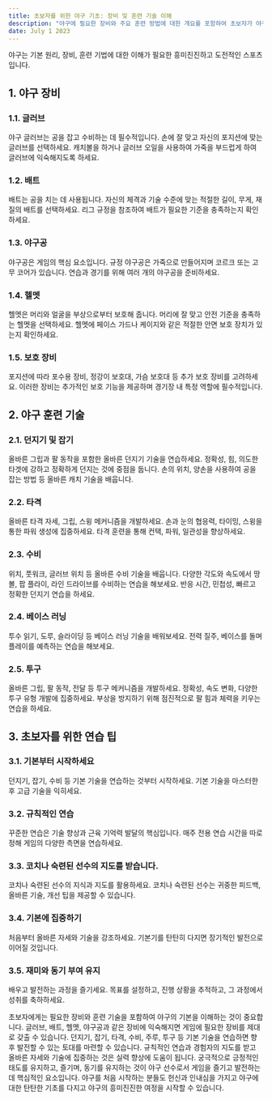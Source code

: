 ```yaml
---
title: 초보자를 위한 야구 기초: 장비 및 훈련 기술 이해
description: "야구에 필요한 장비와 주요 훈련 방법에 대한 개요를 포함하여 초보자가 야구의 기본을 파악하는 데 필요한 필수 정보를 제공합니다."
date: July 1 2023
---
```


야구는 기본 원리, 장비, 훈련 기법에 대한 이해가 필요한 흥미진진하고 도전적인 스포츠입니다. 

## 1. 야구 장비
### 1.1. 글러브

야구 글러브는 공을 잡고 수비하는 데 필수적입니다.
손에 잘 맞고 자신의 포지션에 맞는 글러브를 선택하세요.
캐치볼을 하거나 글러브 오일을 사용하여 가죽을 부드럽게 하여 글러브에 익숙해지도록 하세요.
### 1.2. 배트

배트는 공을 치는 데 사용됩니다.
자신의 체격과 기술 수준에 맞는 적절한 길이, 무게, 재질의 배트를 선택하세요.
리그 규정을 참조하여 배트가 필요한 기준을 충족하는지 확인하세요.
### 1.3. 야구공

야구공은 게임의 핵심 요소입니다.
규정 야구공은 가죽으로 만들어지며 코르크 또는 고무 코어가 있습니다.
연습과 경기를 위해 여러 개의 야구공을 준비하세요.
### 1.4. 헬멧

헬멧은 머리와 얼굴을 부상으로부터 보호해 줍니다.
머리에 잘 맞고 안전 기준을 충족하는 헬멧을 선택하세요.
헬멧에 페이스 가드나 케이지와 같은 적절한 안면 보호 장치가 있는지 확인하세요.
### 1.5. 보호 장비

포지션에 따라 포수용 장비, 정강이 보호대, 가슴 보호대 등 추가 보호 장비를 고려하세요.
이러한 장비는 추가적인 보호 기능을 제공하며 경기장 내 특정 역할에 필수적입니다.
## 2. 야구 훈련 기술
### 2.1. 던지기 및 잡기

올바른 그립과 팔 동작을 포함한 올바른 던지기 기술을 연습하세요.
정확성, 힘, 의도한 타겟에 강하고 정확하게 던지는 것에 중점을 둡니다.
손의 위치, 양손을 사용하여 공을 잡는 방법 등 올바른 캐치 기술을 배웁니다.
### 2.2. 타격

올바른 타격 자세, 그립, 스윙 메커니즘을 개발하세요.
손과 눈의 협응력, 타이밍, 스윙을 통한 파워 생성에 집중하세요.
타격 훈련을 통해 컨택, 파워, 일관성을 향상하세요.
### 2.3. 수비

위치, 풋워크, 글러브 위치 등 올바른 수비 기술을 배웁니다.
다양한 각도와 속도에서 땅볼, 팝 플라이, 라인 드라이브를 수비하는 연습을 해보세요.
반응 시간, 민첩성, 빠르고 정확한 던지기 연습을 하세요.
### 2.4. 베이스 러닝

투수 읽기, 도루, 슬라이딩 등 베이스 러닝 기술을 배워보세요.
전력 질주, 베이스를 돌며 플레이를 예측하는 연습을 해보세요.
### 2.5. 투구

올바른 그립, 팔 동작, 전달 등 투구 메커니즘을 개발하세요.
정확성, 속도 변화, 다양한 투구 유형 개발에 집중하세요.
부상을 방지하기 위해 점진적으로 팔 힘과 체력을 키우는 연습을 하세요.
## 3. 초보자를 위한 연습 팁
### 3.1. 기본부터 시작하세요

던지기, 잡기, 수비 등 기본 기술을 연습하는 것부터 시작하세요.
기본 기술을 마스터한 후 고급 기술을 익히세요.
### 3.2. 규칙적인 연습

꾸준한 연습은 기술 향상과 근육 기억력 발달의 핵심입니다.
매주 전용 연습 시간을 따로 정해 게임의 다양한 측면을 연습하세요.
### 3.3. 코치나 숙련된 선수의 지도를 받습니다.

코치나 숙련된 선수의 지식과 지도를 활용하세요.
코치나 숙련된 선수는 귀중한 피드백, 올바른 기술, 개선 팁을 제공할 수 있습니다.
### 3.4. 기본에 집중하기

처음부터 올바른 자세와 기술을 강조하세요.
기본기를 탄탄히 다지면 장기적인 발전으로 이어질 것입니다.
### 3.5. 재미와 동기 부여 유지

배우고 발전하는 과정을 즐기세요.
목표를 설정하고, 진행 상황을 추적하고, 그 과정에서 성취를 축하하세요.


초보자에게는 필요한 장비와 훈련 기술을 포함하여 야구의 기본을 이해하는 것이 중요합니다. 글러브, 배트, 헬멧, 야구공과 같은 장비에 익숙해지면 게임에 필요한 장비를 제대로 갖출 수 있습니다. 던지기, 잡기, 타격, 수비, 주루, 투구 등 기본 기술을 연습하면 향후 발전할 수 있는 토대를 마련할 수 있습니다. 규칙적인 연습과 경험자의 지도를 받고 올바른 자세와 기술에 집중하는 것은 실력 향상에 도움이 됩니다. 궁극적으로 긍정적인 태도를 유지하고, 즐기며, 동기를 유지하는 것이 야구 선수로서 게임을 즐기고 발전하는 데 핵심적인 요소입니다. 야구를 처음 시작하는 분들도 헌신과 인내심을 가지고 야구에 대한 탄탄한 기초를 다지고 야구의 흥미진진한 여정을 시작할 수 있습니다.